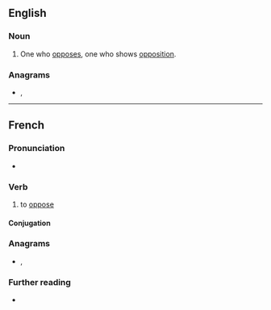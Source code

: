 ==English==

===Noun===
{{en-noun}}

# One who [[oppose]]s, one who shows [[opposition]].

===Anagrams===
* {{l|en|poopers}}, {{l|en|propose}}

----

==French==

===Pronunciation===
* {{audio|Fr-opposer.ogg|audio|lang=fr}}

===Verb===
{{fr-verb}}

# to [[oppose]]

====Conjugation====
{{fr-conj-auto}}

===Anagrams===
* {{l|fr|propose}}, {{l|fr|proposé}}

===Further reading===
* {{R:TLFi}}